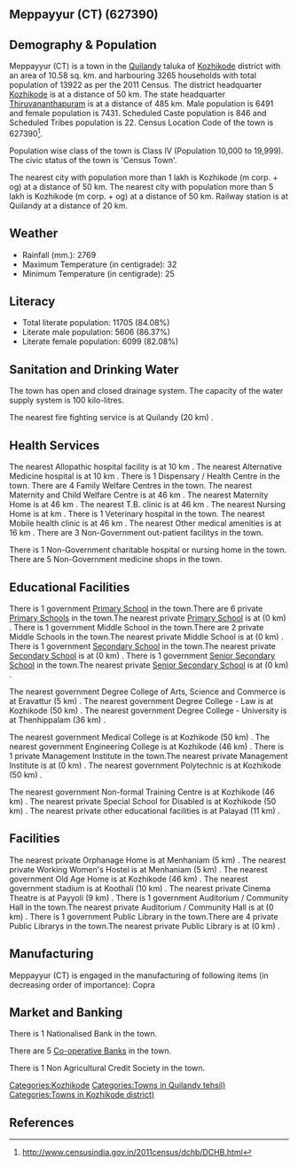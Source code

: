 {{Infobox settlement
| name=Meppayyur (CT)
| native_name=
| native_name_lang=
| other_name=
| nickname=
| settlement_type=Town
| image_skyline=
| image_alt=
| image_caption=
| pushpin_map=India Kerala
| pushpin_label_position=right
| pushpin_map_alt=
| pushpin_map_caption=Location in Kerala, India
| latd=
| latm=
| lats=
| latNS=
| longd=
| longm=
| longs=
| longEW=
| coordinates_display=inline,title
| subdivision_type=Country
| subdivision_name={{flag|India}}
| subdivision_type1=[[States and territories of India|State]]
| subdivision_name1=Kerala 
| subdivision_type2=[[List of districts of India|District]]
| subdivision_name2=Kozhikode
| subdivision_type3=Tahsil
| subdivision_name3=Quilandy
| website=
| established_title=<!-- Established -->
| established_date=
| founder=
| named_for=
| government_type=
| governing_body=
| unit_pref=Metric
| area_footnotes=
| area_rank=
| area_total_km2=10.58
| elevation_footnotes=
| elevation_m=
| population_total=13922
| population_as_of=2011
| population_rank=
| population_density_km2=1315
| population_demonym=
| population_footnotes=
| demographics_type1=Languages=
| demographics1_title1=Official=
| demographics1_info1=[[Malayalam language|Malayalam]]
| timezone1=[[Indian Standard Time|IST]]
| utc_offset1==+5:30
| postal_code_type=[[Postal Index Number|PIN]]
| postal_code=
| area_code_type=Telephone code
| area_code=
| registration_plate=
| blank1_name_sec1=Nearest city
| blank1_info_sec1=[[Kozhikode (m corp. + og)]]
| blank2_name_sec1=[[Human sex ratio|Sex ratio]]
| blank2_info_sec1=1144
| blank3_name_sec1=Literacy
| blank3_info_sec1=84.08%
| blank1_name_sec2=[[2011 Census of India|2011 census]] code
| blank1_info_sec2=627390
| footnotes=
}}

== Meppayyur (CT) (627390) ==

== Demography & Population ==

Meppayyur (CT) is a town in the [[Quilandy]] taluka of [[Kozhikode]] district with an area of 10.58 sq. km. and harbouring 3265 households with total population of 13922 as per the 2011 Census. The district headquarter [[Kozhikode]] is at a distance of 50 km. The state headquarter [[Thiruvananthapuram]] is at a distance of 485 km. Male population is 6491 and female population is 7431. Scheduled Caste population is 846 and Scheduled Tribes population is 22. Census Location Code of the town is 627390<ref>http://www.censusindia.gov.in/2011census/dchb/DCHB.html</ref>.

Population wise class of the town is Class IV (Population 10,000 to 19,999).
The civic status of the town is 'Census Town'.

The nearest city with population more than 1 lakh is Kozhikode (m corp. + og) at a distance of 50 km. The nearest city with population more than 5 lakh is Kozhikode (m corp. + og) at a distance of 50 km. Railway station is at Quilandy at a distance of 20 km.


== Weather ==  
* Rainfall (mm.): 2769 
* Maximum Temperature (in centigrade): 32
* Minimum Temperature (in centigrade): 25


== Literacy ==  
* Total literate population: 11705 (84.08%)
* Literate male population: 5606 (86.37%)
* Literate female population: 6099 (82.08%)


== Sanitation and Drinking Water ==  
The town has open and closed drainage system.
The capacity of the water supply system is 100 kilo-litres.

The nearest fire fighting service is at Quilandy (20 km) .


== Health Services ==
The nearest Allopathic hospital facility is at 10 km .
The nearest Alternative Medicine hospital is at 10 km .
There is 1 Dispensary / Health Centre in the town.
There are 4 Family Welfare Centres in the town.
The nearest Maternity and Child Welfare Centre is at 46 km .
The nearest Maternity Home is at 46 km .
The nearest T.B. clinic is at 46 km .
The nearest Nursing Home is at  km .
There is 1 Veterinary hospital in the town.
The nearest Mobile health clinic is at 46 km .
The nearest Other medical amenities is at 16 km .
There are 3 Non-Government out-patient facilitys in the town.

There is 1 Non-Government charitable hospital or nursing home in the town.
There are 5 Non-Government medicine shops in the town.


== Educational Facilities ==
There is 1 government [[Primary School]] in the town.There are 6 private [[Primary School]]s in the town.The nearest private [[Primary School]] is at  (0 km) .
There is 1 government Middle School in the town.There are 2 private Middle Schools in the town.The nearest private Middle School is at  (0 km) .
There is 1 government [[Secondary School]] in the town.The nearest private [[Secondary School]] is at  (0 km) .
There is 1 government [[Senior Secondary School]] in the town.The nearest private [[Senior Secondary School]] is at  (0 km) .
 
 
 
 
 
The nearest government Degree College of Arts, Science and Commerce is at Eravattur (5 km) .
The nearest government Degree College - Law is at Kozhikode (50 km) .
The nearest government Degree College - University is at Thenhippalam (36 km) .
 
The nearest government Medical College is at Kozhikode (50 km) .
The nearest government Engineering College is at Kozhikode (46 km) .
There is 1 private Management Institute in the town.The nearest private Management Institute is at  (0 km) .
The nearest government Polytechnic is at Kozhikode (50 km) .
 
The nearest government Non-formal Training Centre is at Kozhikode (46 km) .
The nearest private Special School for Disabled is at Kozhikode (50 km) .
The nearest private other educational facilities is at Palayad (11 km) .


== Facilities ==
The nearest private Orphanage Home is at Menhaniam (5 km) .
The nearest private Working Women's Hostel is at Menhaniam (5 km) .
The nearest government Old Age Home is at Kozhikode (46 km) .
The nearest government stadium is at Koothali (10 km) .
The nearest private Cinema Theatre is at Payyoli (9 km) .
There is 1 government Auditorium / Community Hall in the town.The nearest private Auditorium / Community Hall is at  (0 km) .
There is 1 government Public Library in the town.There are 4 private Public Librarys in the town.The nearest private Public Library is at  (0 km) .


== Manufacturing ==
Meppayyur (CT) is engaged in the manufacturing of following items (in decreasing order of importance): Copra


== Market and Banking ==
There is 1 Nationalised Bank in the town.

There are 5 [[Co-operative Bank]]s in the town.

There is 1 Non Agricultural Credit Society in the town.


[[Categories:Kozhikode]]
[[Categories:Towns in Quilandy tehsil)]]
[[Categories:Towns in Kozhikode district)]]


== References ==
{{Reflist}}


